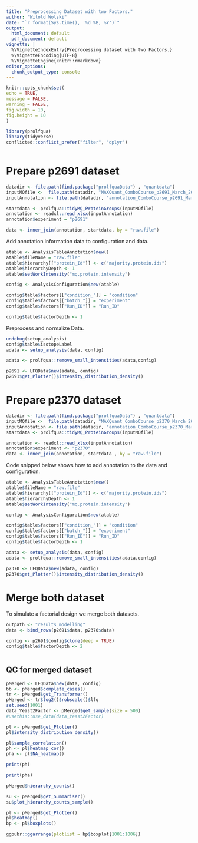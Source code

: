 ```yaml
---
title: "Preprocessing Dataset with two Factors."
author: "Witold Wolski"
date: "`r format(Sys.time(), '%d %B, %Y')`"
output:
  html_document: default
  pdf_document: default
vignette: |
  %\VignetteIndexEntry{Preprocessing dataset with two Factors.}  
  %\VignetteEncoding{UTF-8}   
  %\VignetteEngine{knitr::rmarkdown}
editor_options: 
  chunk_output_type: console
---
```



```r
knitr::opts_chunk$set(
echo = TRUE,
message = FALSE,
warning = FALSE,
fig.width = 10,
fig.height = 10
)
```



```r
library(prolfqua)
library(tidyverse)
conflicted::conflict_prefer("filter", "dplyr")



```

# Prepare p2691 dataset

```r
datadir <- file.path(find.package("prolfquaData") , "quantdata")
inputMQfile <-  file.path(datadir, "MAXQuant_ComboCourse_p2691_March_2018_WU183012.zip")
inputAnnotation <- file.path(datadir, "annotation_ComboCourse_p2691_March_2018_WU183012.xlsx")

startdata <- prolfqua::tidyMQ_ProteinGroups(inputMQfile)
annotation <- readxl::read_xlsx(inputAnnotation)
annotation$experiment = "p2691"

data <- inner_join(annotation, startdata, by = "raw.file")

```

Add annotation information data to configuration and data.

```r

atable <- AnalysisTableAnnotation$new()
atable$fileName = "raw.file"
atable$hierarchy[["protein_Id"]] <- c("majority.protein.ids")
atable$hierarchyDepth <- 1
atable$setWorkIntensity("mq.protein.intensity")

config <- AnalysisConfiguration$new(atable)

config$table$factors[["condition_"]] = "condition"
config$table$factors[["batch_"]] = "experiment"
config$table$factors[["Run_ID"]] = "Run_ID"

config$table$factorDepth <- 1

```

Preprocess and normalize Data.

```r
undebug(setup_analysis)
config$table$isotopeLabel
adata <- setup_analysis(data, config)

adata <- prolfqua::remove_small_intensities(adata,config)

p2691 <- LFQData$new(adata, config)
p2691$get_Plotter()$intensity_distribution_density()

```



# Prepare p2370 dataset


```r
datadir <- file.path(find.package("prolfquaData") , "quantdata")
inputMQfile <-  file.path(datadir, "MAXQuant_ComboCourse_p2370_March_2017_WU183008.zip")
inputAnnotation <- file.path(datadir, "annotation_ComboCourse_p2370_March_2017_WU183008.xlsx")
startdata <- prolfqua::tidyMQ_ProteinGroups(inputMQfile)

annotation <- readxl::read_xlsx(inputAnnotation)
annotation$experiment <- "p2370"
data <- inner_join(annotation, startdata , by = "raw.file")
```

Code snipped below shows how to add annotation to the data and configuration.

```r
atable <- AnalysisTableAnnotation$new()
atable$fileName = "raw.file"
atable$hierarchy[["protein_Id"]] <- c("majority.protein.ids")
atable$hierarchyDepth <- 1
atable$setWorkIntensity("mq.protein.intensity")

config <- AnalysisConfiguration$new(atable)

config$table$factors[["condition_"]] = "condition"
config$table$factors[["batch_"]] = "experiment"
config$table$factors[["Run_ID"]] = "Run_ID"
config$table$factorDepth <- 1
```

```r
adata <- setup_analysis(data, config)
adata <- prolfqua::remove_small_intensities(adata,config)

p2370 <- LFQData$new(adata, config)
p2370$get_Plotter()$intensity_distribution_density()

```

# Merge both dataset

To simulate a factorial design we merge both datasets.

```r
outpath <- "results_modelling"
data <- bind_rows(p2691$data, p2370$data)

config <- p2691$config$clone(deep = TRUE)
config$table$factorDepth <- 2



```

## QC for merged dataset 



```r
pMerged <- LFQData$new(data, config)
bb <- pMerged$complete_cases()
tr <- pMerged$get_Transformer()
pMerged <- tr$log2()$robscale()$lfq
set.seed(1001)
data_Yeast2Factor <- pMerged$get_sample(size = 500)
#usethis::use_data(data_Yeast2Factor)

```

```r
pl <- pMerged$get_Plotter()
pl$intensity_distribution_density()
```

```r
pl$sample_correlation()
ph <- pl$heatmap_cor()
pha <- pl$NA_heatmap()

```


```r
print(ph)
```


```r
print(pha)
```


```r
pMerged$hierarchy_counts()

```



```r
su <- pMerged$get_Summariser()
su$plot_hierarchy_counts_sample()

```


```r
pl <- pMerged$get_Plotter()
pl$heatmap()
bp <- pl$boxplots()

ggpubr::ggarrange(plotlist = bp$boxplot[1001:1006])


```
